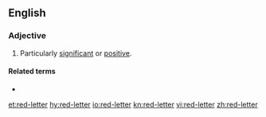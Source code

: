 ==English==

===Adjective===
{{en-adj|-}}

# Particularly [[significant]] or [[positive]].

====Related terms====
* {{l|en|red letter day}}

[[et:red-letter]]
[[hy:red-letter]]
[[io:red-letter]]
[[kn:red-letter]]
[[vi:red-letter]]
[[zh:red-letter]]